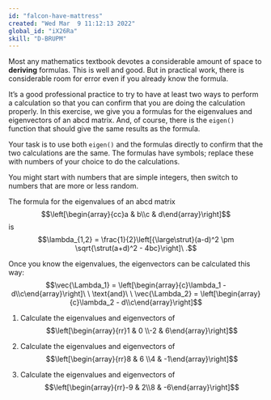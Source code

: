 ```yaml
---
id: "falcon-have-mattress"
created: "Wed Mar  9 11:12:13 2022"
global_id: "iX26Ra"
skill: "D-BRUPM"
---
```


Most any mathematics textbook devotes a considerable amount of space to **deriving** formulas. This is well and good. But in practical work, there is considerable room for error even if you already know the formula. 

It's a good professional practice to try to have at least two ways to perform a calculation so that you can confirm that you are doing the calculation properly.  In this exercise, we give you a formulas for the eigenvalues and eigenvectors of an abcd matrix. And, of course, there is the `eigen()` function that should give the same results as the formula.

Your task is to use both `eigen()` and the formulas directly to confirm that the two calculations are the same. The formulas have symbols; replace these with numbers of your choice to do the calculations.

You might start with numbers that are simple integers, then switch to numbers that are more or less random.

The formula for the eigenvalues of an abcd matrix $$\left[\begin{array}{cc}a & b\\c & d\end{array}\right]$$ is
$$\lambda_{1,2} = \frac{1}{2}\left[{\large\strut}(a-d)^2 \pm \sqrt{\strut(a+d)^2 - 4bc}\right]\ .$$ 

Once you know the eigenvalues, the eigenvectors can be calculated this way:
$$\vec{\Lambda_1} = \left[\begin{array}{c}\lambda_1 - d\\c\end{array}\right]\ \ \text{and}\ \ \vec{\Lambda_2} = \left[\begin{array}{c}\lambda_2 - d\\c\end{array}\right]$$

1. Calculate the eigenvalues and eigenvectors of 
$$\left[\begin{array}{rr}1 & 0 \\-2 & 6\end{array}\right]$$

2. Calculate the eigenvalues and eigenvectors of 
$$\left[\begin{array}{rr}8 & 6 \\4 & -1\end{array}\right]$$

3. Calculate the eigenvalues and eigenvectors of 
$$\left[\begin{array}{rr}-9 & 2\\8 & -6\end{array}\right]$$

